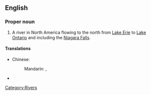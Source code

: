 ==English==
{{wikipedia}}

===Proper noun===
{{en-proper}}

# A river in North America flowing to the north from [[Lake Erie]] to [[Lake Ontario]] and including the [[Niagara Falls]].

====Translations====
{{trans-top|river in North America}}
* Chinese:
*: Mandarin: {{t|zh|尼亞加拉河|sc=Hani}}, {{t|zh|尼亚加拉河|tr=Níyǎjiālāhé|sc=Hani}}
{{trans-mid}}
* {{trreq|Finnish}}
{{trans-bottom}}

[[Category:Rivers]]